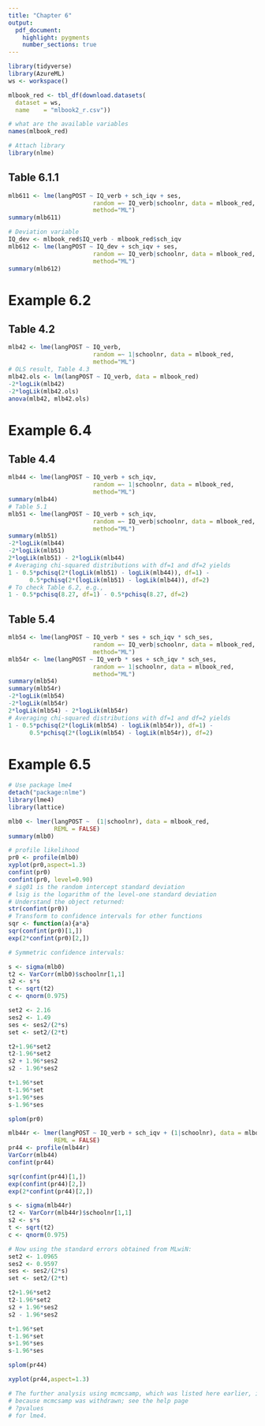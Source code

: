 ```yaml
---
title: "Chapter 6"
output: 
  pdf_document:
    highlight: pygments
    number_sections: true
---
```


```r

library(tidyverse)
library(AzureML)
ws <- workspace()

mlbook_red <- tbl_df(download.datasets(
  dataset = ws, 
  name    = "mlbook2_r.csv"))

# what are the available variables
names(mlbook_red)

# Attach library
library(nlme)
```


## Table 6.1.1

```r
mlb611 <- lme(langPOST ~ IQ_verb + sch_iqv + ses,
                        random =~ IQ_verb|schoolnr, data = mlbook_red,
                        method="ML")
summary(mlb611)

# Deviation variable
IQ_dev <- mlbook_red$IQ_verb - mlbook_red$sch_iqv
mlb612 <- lme(langPOST ~ IQ_dev + sch_iqv + ses,
                        random =~ IQ_verb|schoolnr, data = mlbook_red,
                        method="ML")
summary(mlb612)
```


# Example 6.2
## Table 4.2
```r
mlb42 <- lme(langPOST ~ IQ_verb,
                        random =~ 1|schoolnr, data = mlbook_red,
                        method="ML")
# OLS result, Table 4.3
mlb42.ols <- lm(langPOST ~ IQ_verb, data = mlbook_red)
-2*logLik(mlb42)
-2*logLik(mlb42.ols)
anova(mlb42, mlb42.ols)
```



# Example 6.4

<!--
# The numbers in the first part of the example are wrong.
# The correction is given on
# http://www.stats.ox.ac.uk/~snijders/mlbook.htm
-->

## Table 4.4

```r
mlb44 <- lme(langPOST ~ IQ_verb + sch_iqv,
                        random =~ 1|schoolnr, data = mlbook_red,
                        method="ML")
summary(mlb44)
# Table 5.1
mlb51 <- lme(langPOST ~ IQ_verb + sch_iqv,
                        random =~ IQ_verb|schoolnr, data = mlbook_red,
                        method="ML")
summary(mlb51)
-2*logLik(mlb44)
-2*logLik(mlb51)
2*logLik(mlb51) - 2*logLik(mlb44)
# Averaging chi-squared distributions with df=1 and df=2 yields
1 - 0.5*pchisq(2*(logLik(mlb51) - logLik(mlb44)), df=1) -
      0.5*pchisq(2*(logLik(mlb51) - logLik(mlb44)), df=2)
# To check Table 6.2, e.g.,
1 - 0.5*pchisq(8.27, df=1) - 0.5*pchisq(8.27, df=2)


```





## Table 5.4
```r
mlb54 <- lme(langPOST ~ IQ_verb * ses + sch_iqv * sch_ses,
                        random =~ IQ_verb|schoolnr, data = mlbook_red,
                        method="ML")
mlb54r <- lme(langPOST ~ IQ_verb * ses + sch_iqv * sch_ses,
                        random =~ 1|schoolnr, data = mlbook_red,
                        method="ML")
summary(mlb54)
summary(mlb54r)
-2*logLik(mlb54)
-2*logLik(mlb54r)
2*logLik(mlb54) - 2*logLik(mlb54r)
# Averaging chi-squared distributions with df=1 and df=2 yields
1 - 0.5*pchisq(2*(logLik(mlb54) - logLik(mlb54r)), df=1) -
      0.5*pchisq(2*(logLik(mlb54) - logLik(mlb54r)), df=2)
```


# Example 6.5
```r
# Use package lme4
detach("package:nlme")
library(lme4)
library(lattice)

mlb0 <- lmer(langPOST ~  (1|schoolnr), data = mlbook_red,
             REML = FALSE)
summary(mlb0)

# profile likelihood
pr0 <- profile(mlb0)
xyplot(pr0,aspect=1.3)
confint(pr0)
confint(pr0, level=0.90)
# sig01 is the random intercept standard deviation
# lsig is the logarithm of the level-one standard deviation
# Understand the object returned:
str(confint(pr0))
# Transform to confidence intervals for other functions
sqr <- function(a){a*a}
sqr(confint(pr0)[1,])
exp(2*confint(pr0)[2,])

# Symmetric confidence intervals:

s <- sigma(mlb0)
t2 <- VarCorr(mlb0)$schoolnr[1,1]
s2 <- s*s
t <- sqrt(t2)
c <- qnorm(0.975)

set2 <- 2.16
ses2 <- 1.49
ses <- ses2/(2*s)
set <- set2/(2*t)

t2+1.96*set2
t2-1.96*set2
s2 + 1.96*ses2
s2 - 1.96*ses2

t+1.96*set
t-1.96*set
s+1.96*ses
s-1.96*ses

splom(pr0)

mlb44r <- lmer(langPOST ~ IQ_verb + sch_iqv + (1|schoolnr), data = mlbook_red,
             REML = FALSE)
pr44 <- profile(mlb44r)
VarCorr(mlb44)
confint(pr44)

sqr(confint(pr44)[1,])
exp(confint(pr44)[2,])
exp(2*confint(pr44)[2,])

s <- sigma(mlb44r)
t2 <- VarCorr(mlb44r)$schoolnr[1,1]
s2 <- s*s
t <- sqrt(t2)
c <- qnorm(0.975)

# Now using the standard errors obtained from MLwiN:
set2 <- 1.0965
ses2 <- 0.9597
ses <- ses2/(2*s)
set <- set2/(2*t)

t2+1.96*set2
t2-1.96*set2
s2 + 1.96*ses2
s2 - 1.96*ses2

t+1.96*set
t-1.96*set
s+1.96*ses
s-1.96*ses

splom(pr44)

xyplot(pr44,aspect=1.3)

# The further analysis using mcmcsamp, which was listed here earlier, is withdrawn
# because mcmcsamp was withdrawn; see the help page
# ?pvalues
# for lme4.
```

